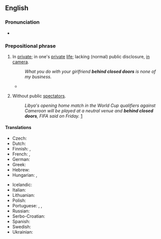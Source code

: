 ==English==

===Pronunciation===
* {{audio|en|en-au-behind closed doors.ogg|Audio (AU)}}

===Prepositional phrase===
{{en-prep phrase}}

# {{lb|en|idiomatic}} In [[private]]; in one's [[private]] [[life]]; lacking (normal) public disclosure, [[in camera]].
#: {{synonyms|en|closed door|with closed doors}}
#: ''What you do with your girlfriend '''behind closed doors''' is none of my business.''
#* {{quote-journal
|en
|date=January 25, 2018
|author=Amelia Gentleman
|title=Men-only clubs and menace: how the establishment maintains male power
|work=the Guardian
|url=https://www.theguardian.com/lifeandstyle/2018/jan/25/men-only-clubs-and-menace-how-the-establishment-maintains-male-power
|page=
|passage=A brilliant piece of undercover reporting revealed extraordinary details of how senior City executives behave '''behind closed doors'''.}}
# {{lb|en|idiomatic|sports}} Without public [[spectators]].
#: ''Libya's opening home match in the World Cup qualifiers against Cameroon will be played at a neutral venue and '''behind closed doors''', FIFA said on Friday.'' [http://in.reuters.com/article/2012/04/20/soccer-world-libya-idINDEE83J07G20120420]

====Translations====
{{trans-top|in private}}
* Czech: {{t|cs|s vyloučením veřejnosti}}
* Dutch: {{t|nl|achter gesloten deuren}}
* Finnish: {{t|fi|[[suljettu|suljettujen]] [[ovi|ovien]] [[takana]]}}, {{t|fi|[[suljettu|suljetuin]] [[ovi|ovin]]}}
* French: {{t+|fr|à huis clos}}, {{t+|fr|en privé}}
* German: {{t+|de|hinter verschlossenen Türen}}
* Greek: {{t+|el|κεκλεισμένων των θυρών}}
* Hebrew: {{t|he|בדלתיים סגורות|tr=bidlatáim sgurót|alt=בִּדְלָתַיִם סְגוּרוֹת}}
* Hungarian: {{t|hu|zárt ajtók mögött}}, {{t|hu|a négy fal között}}
{{trans-mid}}
* Icelandic: {{t|is|á bak við luktar dyr}}
* Italian: {{t|it|a porte chiuse}}
* Lithuanian: {{t|lt|už uždarų durų}}
* Polish: {{t+|pl|za zamkniętymi drzwiami}}
* Portuguese: {{t|pt|a porta fechada}}, {{t|pt|a portas fechadas}}, {{t|pt|entre quatro paredes}}
* Russian: {{t+|ru|за закры́тыми дверя́ми}}
* Serbo-Croatian: {{t|sh|iza zatvorenih vrata}}
* Spanish: {{t|es|a puerta cerrada}}
* Swedish: {{t+|sv|bakom lyckta dörrar}}
* Ukrainian: {{t|uk|за закритими дверима}}
{{trans-bottom}}